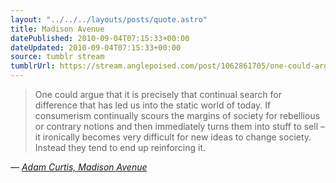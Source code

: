 ```yaml
---
layout: "../../../layouts/posts/quote.astro"
title: Madison Avenue
datePublished: 2010-09-04T07:15:33+00:00
dateUpdated: 2010-09-04T07:15:33+00:00
source: tumblr stream
tumblrUrl: https://stream.anglepoised.com/post/1062861705/one-could-argue-that-it-is-precisely-that
---
```


> One could argue that it is precisely that continual search for difference that has led us into the static world of today. If consumerism continually scours the margins of society for rebellious or contrary notions and then immediately turns them into stuff to sell &#8211; it ironically becomes very difficult for new ideas to change society. Instead they tend to end up reinforcing it.

— <cite>[Adam Curtis, _Madison Avenue_](https://www.bbc.co.uk/blogs/adamcurtis/2010/08/madison_avenue.html)</cite>
